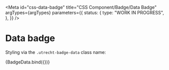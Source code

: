 <!-- @license CC0-1.0 -->


<Meta
  id="css-data-badge"
  title="CSS Component/Badge/Data Badge"
  argTypes={argTypes}
  parameters={{
    status: {
      type: "WORK IN PROGRESS",
    },
  }}
/>

# Data badge

Styling via the `.utrecht-badge-data` class name:

<Canvas>
  <Story name="Default" args={defaultArgs}>
    {BadgeData.bind({})}
  </Story>
</Canvas>

<ArgsTable story="Default" />
